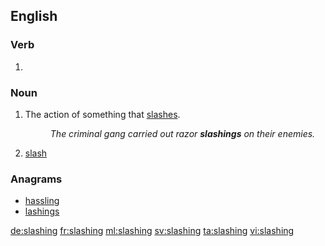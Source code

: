 ==English==

===Verb===
{{head|en}}

# {{present participle of|slash}}

===Noun===
{{en-noun|~}}

# The action of something that [[slash]]es.
#: ''The criminal gang carried out razor '''slashings''' on their enemies.''
# {{cx|forestry|in the plural|lang=en}} [[slash]] {{qualifier|woody debris}}

===Anagrams===
* [[hassling#English|hassling]]
* [[lashings#English|lashings]]

[[de:slashing]]
[[fr:slashing]]
[[ml:slashing]]
[[sv:slashing]]
[[ta:slashing]]
[[vi:slashing]]